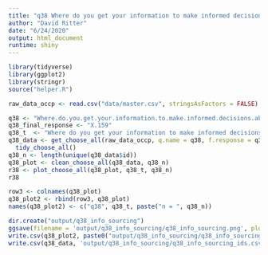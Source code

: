 ```yaml
---
title: "q38 Where do you get your information to make informed decisions about cannabis products? Please check all that apply."
author: "David Ritter"
date: "6/24/2020"
output: html_document
runtime: shiny
---
```


```r
library(tidyverse)
library(ggplot2)
library(stringr)
source("helper.R")
```

```r
raw_data_occp <- read.csv("data/master.csv", stringsAsFactors = FALSE)
```

```r
q38 <- "Where.do.you.get.your.information.to.make.informed.decisions.about.cannabis.products..Please.check.all.that.apply."
q38_final_response <- "X.159"
q38_t  <- "Where do you get your information to make informed decisions about cannabis products? Please check all that apply."
q38_data <- get_choose_all(raw_data_occp, q.name = q38, f.response = q38_final_response) %>%
  tidy_choose_all()
q38_n <- length(unique(q38_data$id))
q38_plot <- clean_choose_all(q38_data, q38_n)
r38 <- plot_choose_all(q38_plot, q38_t, q38_n)
r38
```

```r
row3 <- colnames(q38_plot)
q38_plot2 <- rbind(row3, q38_plot)
names(q38_plot2) <- c("q38", q38_t, paste("n = ", q38_n))
```

```r
dir.create("output/q38_info_sourcing")
ggsave(filename = 'output/q38_info_sourcing/q38_info_sourcing.png', plot = r38, device = 'png')
write.csv(q38_plot2, paste0("output/q38_info_sourcing/q38_info_sourcing_", q38_n,".csv"), row.names=F)
write.csv(q38_data, 'output/q38_info_sourcing/q38_info_sourcing_ids.csv', row.names = FALSE)
```